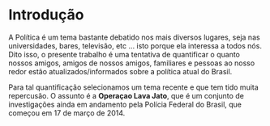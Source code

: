 # Introdução

A Política é um tema bastante debatido nos mais diversos lugares, seja
nas universidades, bares, televisão, etc ... isto porque ela interessa a
todos nós. Dito isso, o presente trabalho é uma tentativa de quantificar
o quanto nossos amigos, amigos de nossos amigos, familiares e pessoas ao
nosso redor estão atualizados/informados sobre a política atual do
Brasil.

Para tal quantificação selecionamos um tema recente e
que tem tido muita repercusão. O assunto é a **Operaçao Lava Jato**, que
é um conjunto de investigações ainda em andamento pela Polícia Federal
do Brasil, que começou em 17 de março de 2014.
